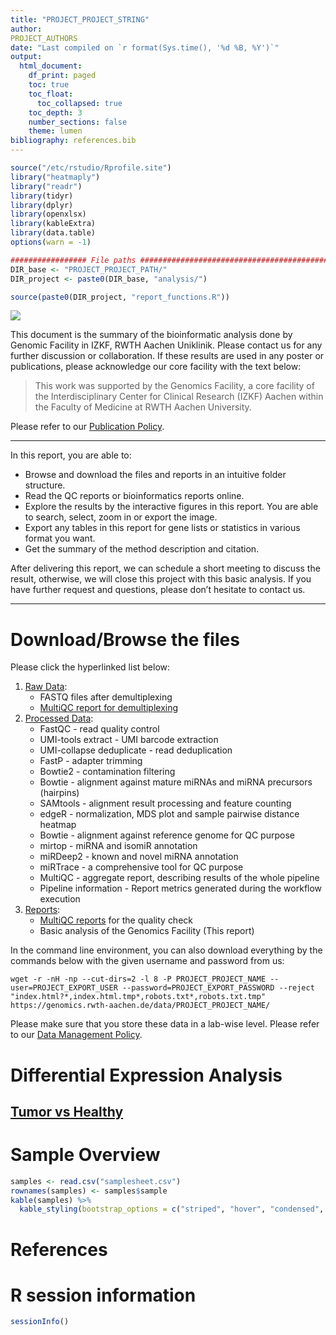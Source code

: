 ```yaml
---
title: "PROJECT_PROJECT_STRING"
author: 
PROJECT_AUTHORS
date: "Last compiled on `r format(Sys.time(), '%d %B, %Y')`"
output:
  html_document:
    df_print: paged
    toc: true
    toc_float:
      toc_collapsed: true
    toc_depth: 3
    number_sections: false
    theme: lumen
bibliography: references.bib
---
```


```r
source("/etc/rstudio/Rprofile.site")
library("heatmaply")
library("readr")
library(tidyr)
library(dplyr)
library(openxlsx)
library(kableExtra)
library(data.table)
options(warn = -1)

################# File paths #####################################################
DIR_base <- "PROJECT_PROJECT_PATH/"
DIR_project <- paste0(DIR_base, "analysis/")

source(paste0(DIR_project, "report_functions.R"))
```


![](RMD_INSTITUTE_LOGO)

This document is the summary of the bioinformatic analysis done by Genomic Facility in IZKF, RWTH Aachen Uniklinik. Please contact us for any further discussion or collaboration. If these results are used in any poster or publications, please acknowledge our core facility with the text below:

> This work was supported by the Genomics Facility, a core facility of the Interdisciplinary Center for Clinical Research (IZKF) Aachen within the Faculty of Medicine at RWTH Aachen University.

Please refer to our [Publication Policy](https://genomics.rwth-aachen.de/services/publication-policy/).

***

In this report, you are able to:

* Browse and download the files and reports in an intuitive folder structure.
* Read the QC reports or bioinformatics reports online.
* Explore the results by the interactive figures in this report. You are able to search, select, zoom in or export the image.
* Export any tables in this report for gene lists or statistics in various format you want.
* Get the summary of the method description and citation.

After delivering this report, we can schedule a short meeting to discuss the result, otherwise, we will close this project with this basic analysis. If you have further request and questions, please don't hesitate to contact us. 

***

# Download/Browse the files

Please click the hyperlinked list below:

1. [Raw Data](EXPORT_URL/PROJECT_PROJECT_NAME/1_Raw_data): 
    * FASTQ files after demultiplexing
    * [MultiQC report for demultiplexing](EXPORT_URL/PROJECT_PROJECT_NAME/1_Raw_data/FASTQ_multiQC)
2. [Processed Data](EXPORT_URL/PROJECT_PROJECT_NAME/2_Processed_data): 
    * FastQC - read quality control
    * UMI-tools extract - UMI barcode extraction
    * UMI-collapse deduplicate - read deduplication
    * FastP - adapter trimming
    * Bowtie2 - contamination filtering
    * Bowtie - alignment against mature miRNAs and miRNA precursors (hairpins)
    * SAMtools - alignment result processing and feature counting
    * edgeR - normalization, MDS plot and sample pairwise distance heatmap
    * Bowtie - alignment against reference genome for QC purpose
    * mirtop - miRNA and isomiR annotation
    * miRDeep2 - known and novel miRNA annotation
    * miRTrace - a comprehensive tool for QC purpose
    * MultiQC - aggregate report, describing results of the whole pipeline
    * Pipeline information - Report metrics generated during the workflow execution
3. [Reports](EXPORT_URL/PROJECT_PROJECT_NAME/3_Reports):
    * [MultiQC reports](EXPORT_URL/PROJECT_PROJECT_NAME/2_Processed_data/nfcore_miRNAseq/results/multiqc/multiqc_report.html) for the quality check
    * Basic analysis of the Genomics Facility (This report)
  
In the command line environment, you can also download everything by the commands below with the given username and password from us:

```
wget -r -nH -np --cut-dirs=2 -l 8 -P PROJECT_PROJECT_NAME --user=PROJECT_EXPORT_USER --password=PROJECT_EXPORT_PASSWORD --reject "index.html?*,index.html.tmp*,robots.txt*,robots.txt.tmp" https://genomics.rwth-aachen.de/data/PROJECT_PROJECT_NAME/
```

Please make sure that you store these data in a lab-wise level. Please refer to our [Data Management Policy](https://genomics.rwth-aachen.de/services/data-management-policy/).


# Differential Expression Analysis

## [Tumor vs Healthy](DEAmiRNA_Tumor_vs_Healthy.html)

<!-- inserting points -->

# Sample Overview

```r
samples <- read.csv("samplesheet.csv")
rownames(samples) <- samples$sample
kable(samples) %>%
  kable_styling(bootstrap_options = c("striped", "hover", "condensed", "responsive"), full_width = FALSE)
```

# References

<div id="refs"></div>


# R session information

```r
sessionInfo()
```